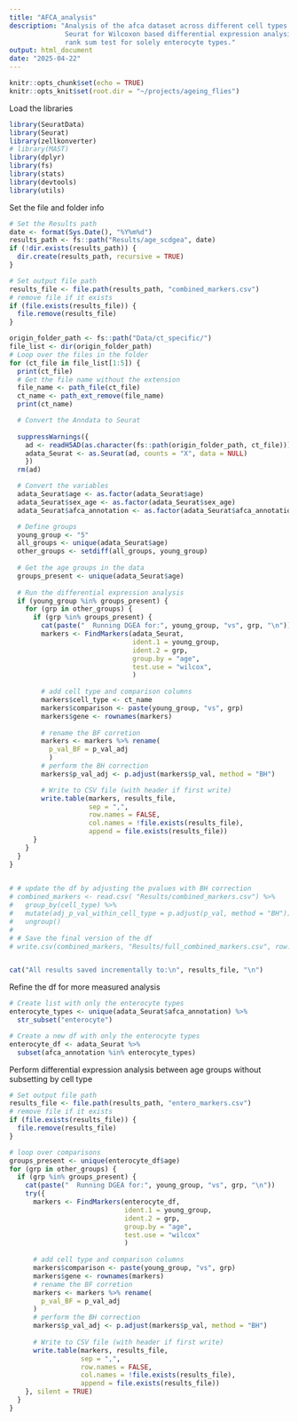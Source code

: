```yaml
---
title: "AFCA_analysis"
description: "Analysis of the afca dataset across different cell types and ages using 
              Seurat for Wilcoxon based differential expression analysis. Followed by Wilcoxon 
              rank sum test for solely enterocyte types."
output: html_document
date: "2025-04-22"
---
```


```r
knitr::opts_chunk$set(echo = TRUE)
knitr::opts_knit$set(root.dir = "~/projects/ageing_flies")
```

Load the libraries 
```r
library(SeuratData)
library(Seurat)
library(zellkonverter)
# library(MAST)
library(dplyr)
library(fs)
library(stats)
library(devtools)
library(utils)
```

Set the file and folder info
```r
# Set the Results path
date <- format(Sys.Date(), "%Y%m%d")
results_path <- fs::path("Results/age_scdgea", date)
if (!dir.exists(results_path)) {
  dir.create(results_path, recursive = TRUE)
}

# Set output file path
results_file <- file.path(results_path, "combined_markers.csv")
# remove file if it exists
if (file.exists(results_file)) {
  file.remove(results_file)
}
```


```r
origin_folder_path <- fs::path("Data/ct_specific/")
file_list <- dir(origin_folder_path)
# Loop over the files in the folder
for (ct_file in file_list[1:5]) {
  print(ct_file)
  # Get the file name without the extension
  file_name <- path_file(ct_file)
  ct_name <- path_ext_remove(file_name)
  print(ct_name)

  # Convert the Anndata to Seurat
  
  suppressWarnings({
    ad <- readH5AD(as.character(fs::path(origin_folder_path, ct_file)))
    adata_Seurat <- as.Seurat(ad, counts = "X", data = NULL)
    })
  rm(ad)

  # Convert the variables
  adata_Seurat$age <- as.factor(adata_Seurat$age)
  adata_Seurat$sex_age <- as.factor(adata_Seurat$sex_age)
  adata_Seurat$afca_annotation <- as.factor(adata_Seurat$afca_annotation)

  # Define groups
  young_group <- "5"
  all_groups <- unique(adata_Seurat$age)
  other_groups <- setdiff(all_groups, young_group)
  
  # Get the age groups in the data
  groups_present <- unique(adata_Seurat$age)
  
  # Run the differential expression analysis
  if (young_group %in% groups_present) {
    for (grp in other_groups) {
      if (grp %in% groups_present) {
        cat(paste("  Running DGEA for:", young_group, "vs", grp, "\n"))
        markers <- FindMarkers(adata_Seurat,
                               ident.1 = young_group,
                               ident.2 = grp,
                               group.by = "age",
                               test.use = "wilcox",
                               )
        
        # add cell type and comparison columns
        markers$cell_type <- ct_name
        markers$comparison <- paste(young_group, "vs", grp)
        markers$gene <- rownames(markers)
        
        # rename the BF corretion
        markers <- markers %>% rename(
          p_val_BF = p_val_adj
          )
        # perform the BH correction
        markers$p_val_adj <- p.adjust(markers$p_val, method = "BH")

        # Write to CSV file (with header if first write)
        write.table(markers, results_file,
                    sep = ",",
                    row.names = FALSE,
                    col.names = !file.exists(results_file),
                    append = file.exists(results_file))
      }
    }
  }
}
  

```

```r


# # update the df by adjusting the pvalues with BH correction
# combined_markers <- read.csv( "Results/combined_markers.csv") %>%
#   group_by(cell_type) %>%
#   mutate(adj_p_val_within_cell_type = p.adjust(p_val, method = "BH")) %>%
#   ungroup()
# 
# # Save the final version of the df
# write.csv(combined_markers, "Results/full_combined_markers.csv", row.names = FALSE)


cat("All results saved incrementally to:\n", results_file, "\n")

```


Refine the df for more measured analysis
```r
# Create list with only the enterocyte types
enterocyte_types <- unique(adata_Seurat$afca_annotation) %>% 
  str_subset("enterocyte")

# Create a new df with only the enterocyte types
enterocyte_df <- adata_Seurat %>% 
  subset(afca_annotation %in% enterocyte_types)
```

Perform differential expression analysis between age groups without subsetting by cell type
```r
# Set output file path
results_file <- file.path(results_path, "entero_markers.csv")
# remove file if it exists
if (file.exists(results_file)) {
  file.remove(results_file)
}

# loop over comparisons
groups_present <- unique(enterocyte_df$age)
for (grp in other_groups) {
  if (grp %in% groups_present) {
    cat(paste("  Running DGEA for:", young_group, "vs", grp, "\n"))
    try({
      markers <- FindMarkers(enterocyte_df,
                             ident.1 = young_group,
                             ident.2 = grp,
                             group.by = "age",
                             test.use = "wilcox"
                             )
      
      # add cell type and comparison columns
      markers$comparison <- paste(young_group, "vs", grp)
      markers$gene <- rownames(markers)
      # rename the BF corretion
      markers <- markers %>% rename(
        p_val_BF = p_val_adj
      )
      # perform the BH correction
      markers$p_val_adj <- p.adjust(markers$p_val, method = "BH")
  
      # Write to CSV file (with header if first write)
      write.table(markers, results_file,
                  sep = ",",
                  row.names = FALSE,
                  col.names = !file.exists(results_file),
                  append = file.exists(results_file))
    }, silent = TRUE)
  }
}

```










